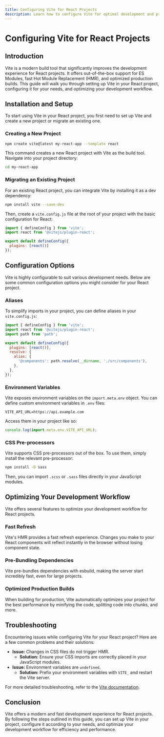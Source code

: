 ```yaml
---
title: Configuring Vite for React Projects
description: Learn how to configure Vite for optimal development and production builds in your React projects.
---
```


# Configuring Vite for React Projects

## Introduction

Vite is a modern build tool that significantly improves the development experience for React projects. It offers out-of-the-box support for ES Modules, fast Hot Module Replacement (HMR), and optimized production builds. This guide will walk you through setting up Vite in your React project, configuring it for your needs, and optimizing your development workflow.

## Installation and Setup

To start using Vite in your React project, you first need to set up Vite and create a new project or migrate an existing one.

### Creating a New Project

```bash
npm create vite@latest my-react-app --template react
```

This command creates a new React project with Vite as the build tool. Navigate into your project directory:

```bash
cd my-react-app
```

### Migrating an Existing Project

For an existing React project, you can integrate Vite by installing it as a dev dependency:

```bash
npm install vite --save-dev
```

Then, create a `vite.config.js` file at the root of your project with the basic configuration for React:

```javascript
import { defineConfig } from 'vite';
import react from '@vitejs/plugin-react';

export default defineConfig({
  plugins: [react()]
});
```

## Configuration Options

Vite is highly configurable to suit various development needs. Below are some common configuration options you might consider for your React project.

### Aliases

To simplify imports in your project, you can define aliases in your `vite.config.js`:

```javascript
import { defineConfig } from 'vite';
import react from '@vitejs/plugin-react';
import path from 'path';

export default defineConfig({
  plugins: [react()],
  resolve: {
    alias: {
      '@components': path.resolve(__dirname, './src/components'),
    },
  },
});
```

### Environment Variables

Vite exposes environment variables on the `import.meta.env` object. You can define custom environment variables in `.env` files:

```
VITE_API_URL=https://api.example.com
```

Access them in your project like so:

```javascript
console.log(import.meta.env.VITE_API_URL);
```

### CSS Pre-processors

Vite supports CSS pre-processors out of the box. To use them, simply install the relevant pre-processor:

```bash
npm install -D sass
```

Then, you can import `.scss` or `.sass` files directly in your JavaScript modules.

## Optimizing Your Development Workflow

Vite offers several features to optimize your development workflow for React projects.

### Fast Refresh

Vite's HMR provides a fast refresh experience. Changes you make to your React components will reflect instantly in the browser without losing component state.

### Pre-Bundling Dependencies

Vite pre-bundles dependencies with esbuild, making the server start incredibly fast, even for large projects.

### Optimized Production Builds

When building for production, Vite automatically optimizes your project for the best performance by minifying the code, splitting code into chunks, and more.

## Troubleshooting

Encountering issues while configuring Vite for your React project? Here are a few common problems and their solutions:

- **Issue:** Changes in CSS files do not trigger HMR.
  - **Solution:** Ensure your CSS imports are correctly placed in your JavaScript modules.
- **Issue:** Environment variables are `undefined`.
  - **Solution:** Prefix your environment variables with `VITE_` and restart the Vite server.

For more detailed troubleshooting, refer to the [Vite documentation](https://vitejs.dev/guide/).

## Conclusion

Vite offers a modern and fast development experience for React projects. By following the steps outlined in this guide, you can set up Vite in your project, configure it according to your needs, and optimize your development workflow for efficiency and performance.
